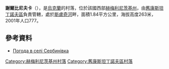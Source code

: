 {{coord|49|48|9|N|27|34|28|E|scale:100000|display=title}}

'''謝爾比尼夫卡'''（{{lang-uk|Сербинівка}}），是[[烏克蘭|烏克蘭]]的村落，位於該國西部[[赫梅利尼茨基州|赫梅利尼茨基州]]，由[[舊康斯坦丁諾夫區|舊康斯坦丁諾夫區]]負責管轄，處於[[斯盧奇河|斯盧奇河]]畔，面積1.84平方公里，海拔高度263米，2001年人口777。

==參考資料==
* [http://weather.in.ua/ua/hmel'nickaja/23649 Погода в селі Сербинівка]{{Wayback|url=http://weather.in.ua/ua/hmel'nickaja/23649 |date=20111220114231 }}

{{DEFAULTSORT:Сербинівка}}
[[Category:赫梅利尼茨基州村落|Category:赫梅利尼茨基州村落]]
[[Category:舊康斯坦丁諾夫區村落|Category:舊康斯坦丁諾夫區村落]]


{{Khmelnytskyi-geo-stub}}